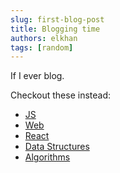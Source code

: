 ```yaml
---
slug: first-blog-post
title: Blogging time
authors: elkhan
tags: [random]
---
```


If I ever blog.

Checkout these instead:

- [JS](/docs/javascript)
- [Web](/docs/javascript/web)
- [React](/docs/react)
- [Data Structures](/docs/data_structures)
- [Algorithms](/docs/algorithms)
